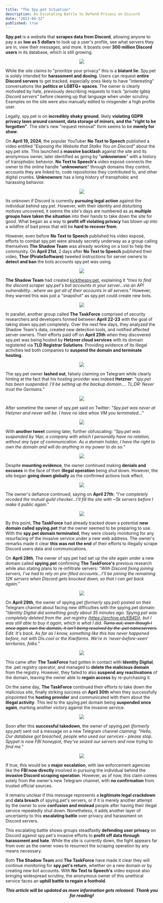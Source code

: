 ```yaml
---
title: "The Spy.pet Situation"
description: An Escalating Battle to Defend Privacy on Discord
date: "2022-04-22"
published: true
---
```


**Spy.pet** is a website that **scrapes data from Discord**, allowing anyone to pay a as **low as 5 dollars** to look up a user's profile, see what servers they are in, view their messages, and more. It boasts over **300 million Discord users** in its database, which is still growing.

<div align="center">

[![](https://sinewave.vercel.app/spy.pet-0.png)](https://spy.pet)

</div>

While the site claims to "prioritize your privacy" this is a **blatant lie**. Spy.pet is solely intended for **harassment and doxing**. Users can request **entire Discord servers** to get tracked, especially ones likely to have "interesting" conversations like **politics or LGBTQ+ spaces**. The owner is clearly motivated by hate, previously describing requests to track _"private lgbtq Discord servers"_ before cleaning up that language when under scrutiny. Examples on the site were also manually edited to misgender a high profile user.

Legally, spy.pet is on **incredibly shaky ground**, likely **violating GDPR privacy laws around consent, data storage of minors, and the "right to be forgotten"**. The site's new "request removal" form seems to be **merely for show**.

On **April 19, 2024**, the popular YouTuber **No Text to Speech** published a video entitled _"Exposing the Website that Stalks You on Discord"_ about the spy.pet site. This launched a **massive backlash** against the site and its anonymous owner, later identified as going by "**unknownsrc**" with a history of transphobic behavior. **No Text to Speech's** video exposé connects the owner to the online handle "**unknownsrc**" through domains they control, accounts they are linked to, code repositories they contributed to, and other digital crumbs. **Unknownsrc** has a long history of transphobic and harassing behavior.

<div align="center">

[![](https://sinewave.vercel.app/NTTS.png)](https://www.youtube.com/watch?v=ktxbXlF6UQE)

</div>

Its unknown if Discord is currently **pursuing legal action** against the individual behind spy.pet. However, with their identity and disturbing motives uncovered, it seems the site's days are numbered as as **multiple groups have taken the situation** into their hands to take down the site for good. What began as a way to **profit off violating privacy** has blown up into a wildfire of bad press that will be **hard to recover from**.

However, even before **No Text to Speech** published his video exposé, efforts to combat spy.pet were already secretly underway as a group calling themselves **The Shadow Team** was already working on a tool to help the community.
On **April 21st**, 2 days after **No Text to Speech** published their video, **Thor (PirateSoftware)** tweeted instructions for server owners to **detect and ban** the bots accounts spy.pet was using.

<div align="center">

[![](https://sinewave.vercel.app/PirateSoftware.png)](https://twitter.com/PirateSoftware/status/1782061638956601545)

</div>

**The Shadow Team** had created [kickthespy.pet](https://kickthespy.pet), explaining it _"tries to find the discord scraper spy.pet's bot accounts in your server...via an API vulnerability...where we got all of their accounts in all servers."_ However, they warned this was just a "snapshot" as spy.pet could create new bots.

<div align="center">

[![](https://sinewave.vercel.app/kickthespy.png)](https://kickthespy.pet)

</div>

In parallel, another group called **The TaskForce** comprised of security researchers and developers formed between **April 22-23** with the goal of taking down spy.pet completely. Over the next few days, they analyzed the Shadow Team's data, created new detection tools, and notified affected server owners. Their efforts paid off on **April 25th** when they discovered spy.pet was being hosted by **Hetzner cloud services** with its domain registered via **TLD Registrar Solutions**. Providing evidence of its illegal activities led both companies to **suspend the domain and terminate hosting**.

<div align="center">

[![](https://sinewave.vercel.app/proof-2.png)](https://sinewave.vercel.app/proof-2.png)

</div>

The spy.pet owner **lashed out**, falsely claiming on Telegram while clearly hinting at the fact that his hosting provider was indeed **Hetzner**:
_"spy.pet has been suspended. I'll be setting up the backup domain.... TL;DR: Never trust the Germans."_

<div align="center">

[![](https://sinewave.vercel.app/Spy.pet-3.png)](https://t.me/spypet/14)

</div>

After sometime the owner of spy.pet said on Twitter:
_"Spy.pet was never at Hetzner and never will be. I have no idea whos VM you terminated..."_

<div align="center">

[![](https://sinewave.vercel.app/spyDOTpet-2.png)](https://twitter.com/spyDOTpet/status/1783841715016937500)

</div>

With **another tweet** coming later, further obfuscating:
_"Spy.pet was suspended by 1Api, a company with which I personally have no relation, without any type of communication. As a domain holder, I have the right to own the domain and will do anything in my power to do so."_

<div align="center">

[![](https://sinewave.vercel.app/spyDOTpet-1.png)](https://twitter.com/spyDOTpet/status/1783865314481934688)

</div>

Despite **mounting evidence**, the owner continued making **denials and excuses** in the face of their **illegal operation** being shut down. However, the site began **going down globally** as the confirmed actions took effect.

<div align="center">

[![](https://sinewave.vercel.app/proof-1.png)](https://www.host-tracker.com/en/ic/1/412a9b19-7fc3-4283-a081-9530a26514e5?u=spy.pet)

</div>

The owner's defiance continued, saying on **April 27th**:
_"I've completely recoded the mutual guild checker...I'll fill the site with ~5k servers before I make it public again."_

<div align="center">

[![](https://sinewave.vercel.app/Spy.pet-2.png)](https://sinewave.vercel.app/Spy.pet-2.png)

</div>

By this point, **The TaskForce** had already tracked down a potential **new domain called spying.pet** that the owner seemed to be preparing to use. With the **spy.pet domain terminated**, they were closely monitoring for any resurfacing of the invasive service under a new web address. The owner's remarks made it clear **this was not the end** of their efforts to illegally scrape Discord users data and communications.

On **April 28th**, The owner of spy.pet had set up the site again under a new domain called **spying.pet** confirming **The TaskForce's** previous research while also stating plans to re-infiltrate servers:
_"With Discord fixing joining servers, I've had to rely on pre-filled accounts...I'll be joining the remaining 12K servers when Discord gets knocked down, so that I can get back again."_

<div align="center">

[![](https://sinewave.vercel.app/Spy.pet-1.png)](https://t.me/spypet/16)

</div>

On **April 29th**, the owner of spying.pet _(formerly spy.pet)_ posted on their Telegram channel about facing new difficulties with the spying.pet domain:
_"Identity Digital did something goofy about 35 minutes ago. Spying.pet was completely deleted from the .pet registry (https://archive.ph/EB4Di), but I was still able to buy it again, which is what I did. ~~Turns out, even though I once again own the domain, it isn't being resolved by the .pet nameservers.~~ Edit: It's back. As far as I know, something like this has never happened before, not with Dis.cool or the Kiwifarms. We're in 'never-before-seen' territories, folks."_

<div align="center">

[![](https://sinewave.vercel.app/Spy.pet-4.png)](https://t.me/spypet/17)

</div>

This came after **The TaskForce** had gotten in contact with **Identity Digital**, the .pet registry operator, and managed to **delete the malicious domain** from the registry. However, they failed to also **suspend any reactivations** of the domain, leaving the owner able to **regain access** by re-purchasing it.

On the same day, **The TaskForce** continued their efforts to take down the malicious site, finally striking success on **April 30th**  when they successfully pinpointed the **hosting provider** and communicated with them about the **illegal activity**. This led to the spying.pet domain being **suspended once again**, marking another victory against the invasive service.

<div align="center">

[![](https://sinewave.vercel.app/proof-4.png)](https://sinewave.vercel.app/proof-4.png)

</div>

Soon after this **successful takedown**, the owner of spying.pet _(formerly spy.pet)_ sent out a message on a new Telegram channel claiming:
_"Hello, Our database got breached, people who used our services - please stop. Spypet is now FBI honeypot, they've seized our servers and now trying to find me."_

<div align="center">

[![](https://sinewave.vercel.app/Spy.pet-6.png)](https://t.me/spyingpet/4)

</div>

If true, this would be a **major escalation**, with law enforcement agencies like the **FBI now directly** involved in pursuing the individual behind the **invasive Discord scraping operation**. However, as of now, this claim comes solely from the owner's new Telegram channel, with **no confirmation** from trusted official sources.

It remains unclear if this message represents a **legitimate legal crackdown** and **data breach** of spying.pet's servers, or if it is merely another attempt by the owner to sow **confusion and mislead** people after having their illegal service repeatedly shut down. Nonetheless, it adds another layer of uncertainty to this **escalating battle** over privacy and harassment on Discord servers.

This escalating battle shows groups steadfastly **defending user privacy** on Discord against spy.pet's invasive efforts to **profit off data through harassment and hate**. While the site is currently down, the fight appears far from over as the owner vows to resurrect the scraping operation by any means necessary.

Both **The Shadow Team** and **The TaskForce** have made it clear they will continue monitoring for **spy.pet's return**, whether on a new domain or by creating new bot accounts. With **No Text to Speech's** video exposé also bringing widespread scrutiny, the anonymous owner of this unethical service faces an **uphill battle to regain a foothold**.

<div align="center">

_**This article will be updated as more information gets released.**_
_**Thank you for reading!**_

<!-- ShareThis BEGIN -->
<div class="sharethis-inline-share-buttons"></div>
<!-- ShareThis END -->

</div>
